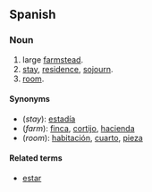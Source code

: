 ==Spanish==

===Noun===
{{es-noun-f}}

# large [[farmstead]].
# [[stay]], [[residence]], [[sojourn]].
# [[room]].

====Synonyms====
*(''stay''): [[estadía]]
*(''farm''): [[finca]], [[cortijo]], [[hacienda]]
*(''room''): [[habitación]], [[cuarto]], [[pieza]]

====Related terms====
*[[estar]]